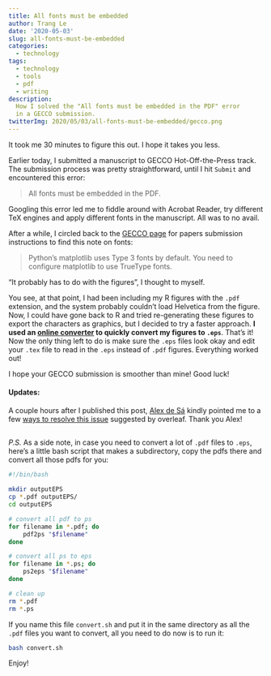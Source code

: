 ```yaml
---
title: All fonts must be embedded
author: Trang Le
date: '2020-05-03'
slug: all-fonts-must-be-embedded
categories:
  - technology
tags:
  - technology
  - tools
  - pdf
  - writing
description:
  How I solved the "All fonts must be embedded in the PDF" error
  in a GECCO submission.
twitterImg: 2020/05/03/all-fonts-must-be-embedded/gecco.png
---
```


It took me 30 minutes to figure this out.
I hope it takes you less.

Earlier today, I submitted a manuscript to GECCO Hot-Off-the-Press track.
The submission process was pretty straightforward, until I hit `Submit` and encountered this error:

> All fonts must be embedded in the PDF.

Googling this error led me to fiddle around with Acrobat Reader, try different TeX engines and apply different fonts in the manuscript.
All was to no avail.

After a while, I circled back to the [GECCO page](https://gecco-2020.sigevo.org/index.html/Papers+Submission+Instructions) for papers submission instructions to find this note on fonts:

> Python's matplotlib uses Type 3 fonts by default. You need to configure matplotlib to use TrueType fonts.

"It probably has to do with the figures", I thought to myself.

You see, at that point, I had been including my R figures with the `.pdf` extension, and the system probably couldn't load Helvetica from the figure.
Now, I could have gone back to R and tried re-generating these figures to export the characters as graphics, but I decided to try a faster approach.
**I used an [online converter](https://convertio.co/pdf-eps/) to quickly convert my figures to `.eps`**.
That's it! 
Now the only thing left to do is make sure the `.eps` files look okay and edit your `.tex` file to read in the `.eps` instead of `.pdf` figures.
Everything worked out!

I hope your GECCO submission is smoother than mine!
Good luck!

#### Updates:
A couple hours after I published this post, [Alex de Sá](https://twitter.com/alexgcsa) kindly pointed me to a few [ways to resolve this issue](https://www.overleaf.com/learn/latex/Questions/My_submission_was_rejected_by_the_journal_because_%22Font_XYZ_is_not_embedded%22._What_can_I_do%3F) suggested by overleaf.
Thank you Alex!

##

*P.S.* As a side note, in case you need to convert a lot of `.pdf` files to `.eps`, here's a little bash script that makes a subdirectory, copy the pdfs there and convert all those pdfs for you:

```bash
#!/bin/bash

mkdir outputEPS
cp *.pdf outputEPS/
cd outputEPS

# convert all pdf to ps
for filename in *.pdf; do
    pdf2ps "$filename"
done

# convert all ps to eps
for filename in *.ps; do
    ps2eps "$filename"
done

# clean up
rm *.pdf
rm *.ps
```

If you name this file `convert.sh` and put it in the same directory as all the `.pdf` files you want to convert, all you need to do now is to run it:

```bash
bash convert.sh
```

Enjoy!

